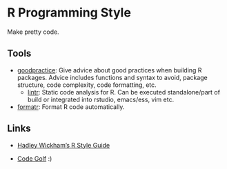 # R Programming Style

Make pretty code.

## Tools

* [goodpractice](https://github.com/MangoTheCat/goodpractice): Give advice about good practices when building R packages. Advice includes functions and syntax to avoid, package structure, code complexity, code formatting, etc.
    * [lintr](https://github.com/jimhester/lintr): Static code analysis for R. Can be executed standalone/part of build or integrated into rstudio, emacs/ess, vim etc.
* [formatr](https://yihui.name/formatr/): Format R code automatically.

## Links

* [Hadley Wickham's R Style Guide](http://r-pkgs.had.co.nz/style.html)

* [Code Golf](http://codegolf.stackexchange.com/) :)